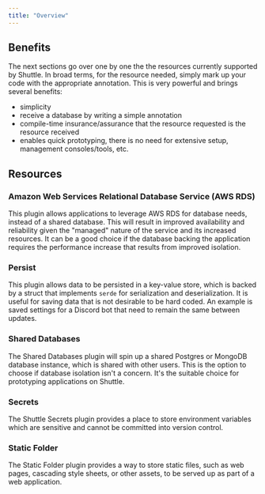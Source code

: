```yaml
---
title: "Overview"
---
```


## Benefits

The next sections go over one by one the the resources currently supported by Shuttle. In broad terms, for the resource needed, simply mark up your code with the appropriate annotation. This is very powerful and brings several benefits:

- simplicity
- receive a database by writing a simple annotation
- compile-time insurance/assurance that the resource requested is the resource received
- enables quick prototyping, there is no need for extensive setup, management consoles/tools, etc.

## Resources

### Amazon Web Services Relational Database Service (AWS RDS)

This plugin allows applications to leverage AWS RDS for database needs, instead of a shared database. This will result in improved availability and reliability given the "managed" nature of the service and its increased resources. It can be a good choice if the database backing the application requires the performance increase that results from improved isolation. 

### Persist

This plugin allows data to be persisted in a key-value store, which is backed by a struct that implements `serde` for serialization and deserialization. It is useful for saving data that is not desirable to be hard coded. An example is saved settings for a Discord bot that need to remain the same between updates.

### Shared Databases

The Shared Databases plugin will spin up a shared Postgres or MongoDB database instance, which is shared with other users.  This is the option to choose if database isolation isn't a concern. It's the suitable choice for prototyping applications on Shuttle.

### Secrets

The Shuttle Secrets plugin provides a place to store environment variables which are sensitive and cannot be committed into version control.

### Static Folder

The Static Folder plugin provides a way to store static files, such as web pages, cascading style sheets, or other assets, to be served up as part of a web application.
